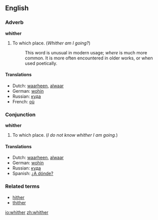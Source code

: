 ==English==
===Adverb===
'''whither'''
# To which place.  (''Whither am I going?'')
#:This word is unusual in modern usage; ''where'' is much more common.  It is more often encountered in older works, or when used poetically.

====Translations====
*Dutch: [[waarheen]], [[alwaar]]
*German: [[wohin]]
*Russian: [[куда]]
*French: [[où]]

===Conjunction===
'''whither'''
# To which place.  (''I do not know whither I am going.'')

====Translations====
*Dutch: [[waarheen]], [[alwaar]]
*German: [[wohin]]
*Russian: [[куда]]
*Spanish: [[¿A dónde?]]

===Related terms===
*[[hither]]
*[[thither]]

[[io:whither]]
[[zh:whither]]